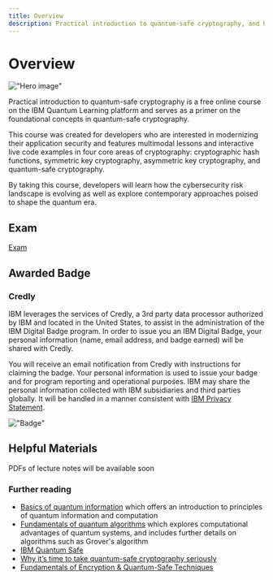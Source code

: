 ```yaml
---
title: Overview
description: Practical introduction to quantum-safe cryptography, and how quantum computing poses a risk to existing cryptography.
---
```


# Overview

!["Hero image"](/learning/images/courses/practical-introduction-to-quantum-safe-cryptography/Quantum-Safe-Cryptography_V1_Illustration.svg)


Practical introduction to quantum-safe cryptography is a free online course on the IBM Quantum Learning platform and serves as a primer on the foundational concepts in quantum-safe cryptography.

This course was created for developers who are interested in modernizing their application security and features multimodal lessons and interactive live code examples in four core areas of cryptography: cryptographic hash functions, symmetric key cryptography, asymmetric key cryptography, and quantum-safe cryptography.

By taking this course, developers will learn how the cybersecurity risk landscape is evolving as well as explore contemporary approaches poised to shape the quantum era.

## Exam

[Exam](/learning/courses/practical-introduction-to-quantum-safe-cryptography/exam)

## Awarded Badge

### Credly

IBM leverages the services of Credly, a 3rd party data processor authorized by IBM and located in the United States, to assist in the administration of the IBM Digital Badge program. In order to issue you an IBM Digital Badge, your personal information (name, email address, and badge earned) will be shared with Credly.

You will receive an email notification from Credly with instructions for claiming the badge. Your personal information is used to issue your badge and for program reporting and operational purposes. IBM may share the personal information collected with IBM subsidiaries and third parties globally. It will be handled in a manner consistent with [IBM Privacy Statement](https://www.ibm.com/privacy/us/en/).

!["Badge"](/learning/images/courses/practical-introduction-to-quantum-safe-cryptography/badge.avif)

## Helpful Materials

<Admonition type="note">

PDFs of lecture notes will be available soon

</Admonition>

### Further reading

- [Basics of quantum information](/learning/courses/basics-of-quantum-information/index) which offers an introduction to principles of quantum information and computation
- [Fundamentals of quantum algorithms](/learning/courses/fundamentals-of-quantum-algorithms/index) which explores computational advantages of quantum systems, and includes further details on algorithms such as Grover's algorithm
- [IBM Quantum Safe](https://www.ibm.com/quantum/quantum-safe)
- [Why it’s time to take quantum-safe cryptography seriously](https://research.ibm.com/blog/quantum-safe-cryptography-for-industry)
- [Fundamentals of Encryption & Quantum-Safe Techniques](https://catalog.skills.network/2766)

